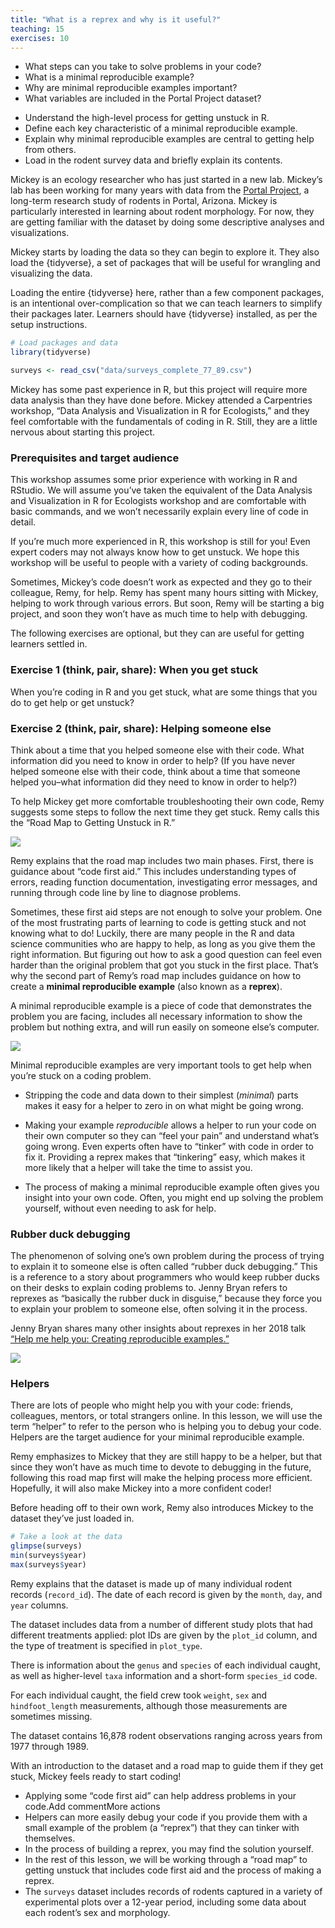 ```yaml
---
title: "What is a reprex and why is it useful?"
teaching: 15
exercises: 10
---
```


:::::::::::::::::::::::::::::::::::::: questions 
- What steps can you take to solve problems in your code?
- What is a minimal reproducible example?
- Why are minimal reproducible examples important?
- What variables are included in the Portal Project dataset?
::::::::::::::::::::::::::::::::::::::::::::::::

::::::::::::::::::::::::::::::::::::: objectives
- Understand the high-level process for getting unstuck in R.
- Define each key characteristic of a minimal reproducible example.
- Explain why minimal reproducible examples are central to getting help from others.
- Load in the rodent survey data and briefly explain its contents.
::::::::::::::::::::::::::::::::::::::::::::::::

Mickey is an ecology researcher who has just started in a new lab. Mickey's lab has been working for many years with data from the [Portal Project](https://portal.weecology.org/), a long-term research study of rodents in Portal, Arizona. Mickey is particularly interested in learning about rodent morphology. For now, they are getting familiar with the dataset by doing some descriptive analyses and visualizations. 

Mickey starts by loading the data so they can begin to explore it. They also load the {tidyverse}, a set of packages that will be useful for wrangling and visualizing the data.

::: instructor
Loading the entire {tidyverse} here, rather than a few component packages, is an intentional over-complication so that we can teach learners to simplify their packages later. Learners should have {tidyverse} installed, as per the setup instructions.
:::

```r
# Load packages and data
library(tidyverse)

surveys <- read_csv("data/surveys_complete_77_89.csv") 
```

Mickey has some past experience in R, but this project will require more data analysis than they have done before. Mickey attended a Carpentries workshop, "Data Analysis and Visualization in R for Ecologists," and they feel comfortable with the fundamentals of coding in R. Still, they are a little nervous about starting this project. 

:::::::::::::::::::::::::::::::::::::: callout 
### Prerequisites and target audience

This workshop assumes some prior experience with working in R and RStudio. We will assume you've taken the equivalent of the Data Analysis and Visualization in R for Ecologists workshop and are comfortable with basic commands, and we won't necessarily explain every line of code in detail.

If you're much more experienced in R, this workshop is still for you! Even expert coders may not always know how to get unstuck. We hope this workshop will be useful to people with a variety of coding backgrounds.
::::::::::::::::::::::::::::::::::::::::::::::::

Sometimes, Mickey's code doesn't work as expected and they go to their colleague, Remy, for help. Remy has spent many hours sitting with Mickey, helping to work through various errors. But soon, Remy will be starting a big project, and soon they won't have as much time to help with debugging. 

::: instructor
The following exercises are optional, but they can are useful for getting learners settled in.
:::

:::::::::::::::::::::::::::::::::::::: challenge 
### Exercise 1 (think, pair, share): When you get stuck

When you're coding in R and you get stuck, what are some things that you do to get help or get unstuck?
::::::::::::::::::::::::::::::::::::::::::::::::

:::::::::::::::::::::::::::::::::::::: challenge 
### Exercise 2 (think, pair, share): Helping someone else

Think about a time that you helped someone else with their code. What information did you need to know in order to help?
(If you have never helped someone else with their code, think about a time that someone helped you--what information did they need to know in order to help?)
::::::::::::::::::::::::::::::::::::::::::::::::


To help Mickey get more comfortable troubleshooting their own code, Remy suggests some steps to follow the next time they get stuck. Remy calls this the "Road Map to Getting Unstuck in R."

![](fig/roadmap.png)

Remy explains that the road map includes two main phases. First, there is guidance about "code first aid." This includes understanding types of errors, reading function documentation, investigating error messages, and running through code line by line to diagnose problems.

Sometimes, these first aid steps are not enough to solve your problem. One of the most frustrating parts of learning to code is getting stuck and not knowing what to do! Luckily, there are many people in the R and data science communities who are happy to help, as long as you give them the right information. But figuring out how to ask a good question can feel even harder than the original problem that got you stuck in the first place. That's why the second part of Remy's road map includes guidance on how to create a **minimal reproducible example** (also known as a **reprex**). 

A minimal reproducible example is a piece of code that demonstrates the problem you are facing, includes all necessary information to show the problem but nothing extra, and will run easily on someone else's computer.

![](fig/MinimalReproducibleExample.png)

Minimal reproducible examples are very important tools to get help when you're stuck on a coding problem.

- Stripping the code and data down to their simplest (*minimal*) parts makes it easy for a helper to zero in on what might be going wrong.

- Making your example *reproducible* allows a helper to run your code on their own computer so they can "feel your pain" and understand what's going wrong. Even experts often have to "tinker" with code in order to fix it. Providing a reprex makes that "tinkering" easy, which makes it more likely that a helper will take the time to assist you.

- The process of making a minimal reproducible example often gives you insight into your own code. Often, you might end up solving the problem yourself, without even needing to ask for help.

::: callout
### Rubber duck debugging

The phenomenon of solving one’s own problem during the process of trying to explain it to someone else is often called “rubber duck debugging.” This is a reference to a story about programmers who would keep rubber ducks on their desks to explain coding problems to. Jenny Bryan refers to reprexes as “basically the rubber duck in disguise,” because they force you to explain your problem to someone else, often solving it in the process.

Jenny Bryan shares many other insights about reprexes in her 2018 talk ["Help me help you: Creating reproducible examples."](https://www.youtube.com/watch?v=5gqksthQ0cM)
:::

![](fig/jennybryan.png)

:::callout
### Helpers

There are lots of people who might help you with your code: friends, colleagues, mentors, or total strangers online. In this lesson, we will use the term "helper" to refer to the person who is helping you to debug your code. Helpers are the target audience for your minimal reproducible example.
:::

Remy emphasizes to Mickey that they are still happy to be a helper, but that since they won't have as much time to devote to debugging in the future, following this road map first will make the helping process more efficient. Hopefully, it will also make Mickey into a more confident coder! 

Before heading off to their own work, Remy also introduces Mickey to the dataset they've just loaded in.

```r
# Take a look at the data
glimpse(surveys)
min(surveys$year)
max(surveys$year)
```

Remy explains that the dataset is made up of many individual rodent records (`record_id`). The date of each record is given by the `month`, `day`, and `year` columns. 

The dataset includes data from a number of different study plots that had different treatments applied: plot IDs are given by the `plot_id` column, and the type of treatment is specified in `plot_type`. 

There is information about the `genus` and `species` of each individual caught, as well as higher-level `taxa` information and a short-form `species_id` code. 

For each individual caught, the field crew took `weight`, `sex` and `hindfoot_length` measurements, although those measurements are sometimes missing.

The dataset contains 16,878 rodent observations ranging across years from 1977 through 1989. 

With an introduction to the dataset and a road map to guide them if they get stuck, Mickey feels ready to start coding!

::::::::::::::::::::::::::::::::::::: keypoints 
- Applying some "code first aid" can help address problems in your code.Add commentMore actions
- Helpers can more easily debug your code if you provide them with a small example of the problem (a "reprex") that they can tinker with themselves.
- In the process of building a reprex, you may find the solution yourself.
- In the rest of this lesson, we will be working through a "road map" to getting unstuck that includes code first aid and the process of making a reprex.
- The `surveys` dataset includes records of rodents captured in a variety of experimental plots over a 12-year period, including some data about each rodent's sex and morphology.
::::::::::::::::::::::::::::::::::::::::::::::::
